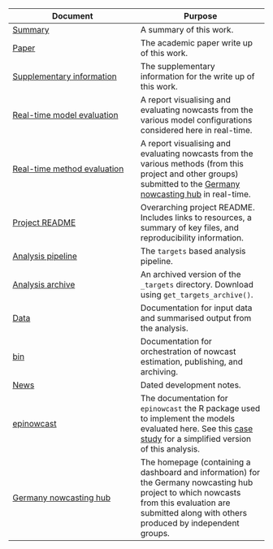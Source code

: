 Document | Purpose
---|---
[Summary](https://epiforecasts.io/eval-germany-sp-nowcasting/) | A summary of this work.
[Paper](https://epiforecasts.io/eval-germany-sp-nowcasting/paper.pdf) | The academic paper write up of this work.
[Supplementary information](https://epiforecasts.io/eval-germany-sp-nowcasting/si.html) | The supplementary information for the write up of this work.
[Real-time model evaluation](https://epiforecasts.io/eval-germany-sp-nowcasting/real-time/) | A report visualising and evaluating nowcasts from the various model configurations considered here in real-time.
[Real-time method evaluation](https://epiforecasts.io/eval-germany-sp-nowcasting/real-time-method-comparison/) | A report visualising and evaluating nowcasts from the various methods (from this project and other groups) submitted to the [Germany nowcasting hub](https://covid19nowcasthub.de) in real-time.
[Project README](https://github.com/epiforecasts/eval-germany-sp-nowcasting) | Overarching project README. Includes links to resources, a summary of key files, and reproducibility information.
[Analysis pipeline](https://github.com/epiforecasts/eval-germany-sp-nowcasting/blob/main/_targets.md) | The `targets` based analysis pipeline.
[Analysis archive](https://github.com/epiforecasts/eval-germany-sp-nowcasting/releases/tag/latest) | An archived version of the `_targets` directory. Download using `get_targets_archive()`.
[Data](https://github.com/epiforecasts/eval-germany-sp-nowcasting/blob/main/data/README.md) | Documentation for input data and summarised output from the analysis.
[bin](https://github.com/epiforecasts/eval-germany-sp-nowcasting/blob/main/bin/README.md) | Documentation for orchestration of nowcast estimation, publishing, and archiving.
[News](https://github.com/epiforecasts/eval-germany-sp-nowcasting/blob/main/NEWS.md) | Dated development notes.
[epinowcast](https://epiforecasts.io/epinowcast/index.html) | The documentation for `epinowcast` the R package used to implement the models evaluated here. See this [case study](https://epiforecasts.io/epinowcast/articles/germany-age-stratified-nowcasting.html) for a simplified version of this analysis.
[Germany nowcasting hub](https://covid19nowcasthub.de)  | The homepage (containing a dashboard and information) for the Germany nowcasting hub project to which nowcasts from this evaluation are submitted along with others produced by independent groups.
